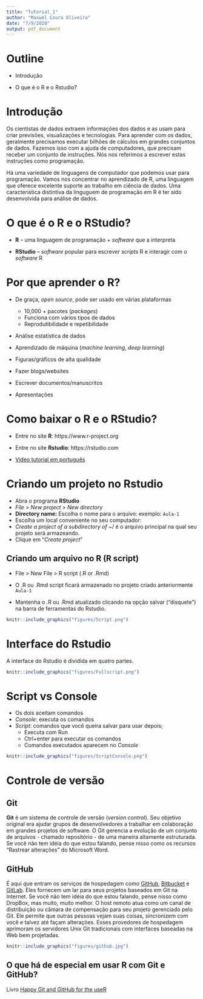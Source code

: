 ```yaml
---
title: "Tutorial_1"
author: "Maxwel Coura Oliveira"
date: "7/9/2020"
output: pdf_document
---
```



# Outline

- Introdução

- O que é o R e o Rstudio?




# Introdução

Os cientistas de dados extraem informações dos dados e as usam para criar previsões, visualizações e tecnologias. Para aprender com os dados, geralmente precisamos executar bilhões de cálculos em grandes conjuntos de dados. Fazemos isso com a ajuda de computadores, que precisam receber um conjunto de instruções. Nós nos referimos a escrever estas instruções como programação.

Há uma variedade de linguagens de computador que podemos usar para programação. Vamos nos concentrar no aprendizado de R, uma linguagem que oferece excelente suporte ao trabalho em ciência de dados. Uma caracteristica distintiva da linguguem de programação em R é ter sido desenvolvida para análise de dados.


# O que é o R e o RStudio?

- **R** – uma linguagem de programação + *software* que a interpreta


- **RStudio** – *software* popular para escrever *scripts* R e interagir com o *software* R


#  Por que aprender o R?


- De graça, *open source*, pode ser usado em várias plataformas
  - 10,000 + pacotes (*packages*)
  - Funciona com vários tipos de dados
  - Reprodutibilidade e repetibilidade
  
- Análise estatística de dados 

- Aprendizado de máquina (*machine learning*, *deep learning*)

- Figuras/gráficos de alta qualidade

- Fazer blogs/websites

- Escrever documentos/manuscritos

- Apresentações 


# Como baixar o R e o RStudio?


- Entre no site **R**: https://www.r-project.org


- Entre no site **Rstudio**: https://rstudio.com


- [Video tutorial em português](https://www.youtube.com/watch?v=8LnZNC4hxdQ)


# Criando um projeto no **Rstudio**

- Abra o programa **RStudio**
- *File* > *New project* > *New directory* 
- **Directory name:** Escolha o nome para o arquivo: exemplo: `Aula-1`
- Escolha um local conveniente no seu computador:
- *Create a project of a subdirectory of* ~/ é o arquivo principal na qual seu projeto será armazeando.
- Clique em “*Create project*”
 
## Criando um arquivo no **R** (R script) 

- File > New File > R script (.R or .Rmd)

- O .R ou .Rmd script ficará armazenado no projeto criado anteriormente `Aula-1`

- Mantenha o .R ou .Rmd atualizado clicando na opção salvar ("disquete") na barra de ferramentas do Rstudio.

```r
knitr::include_graphics("figures/Script.png")
```


# Interface do Rstudio

A interface do Rstudio é dividida em quatro partes.

```r
knitr::include_graphics("figures/Fullscript.png")
```

#  Script vs Console

- Os dois aceitam comandos
- *Console*: executa os comandos
- *Script*: comandos que você queira salvar para usar depois;
  - Executa com Run
  - Ctrl+enter para executar os comandos
  - Comandos executados aparecem no *Console*

```r
knitr::include_graphics("figures/ScriptConsole.png")
```


# Controle de versão

## Git

**Git** é um sistema de controle de versão (*version control*). Seu objetivo original era ajudar grupos de desenvolvedores a trabalhar em colaboração em grandes projetos de software. O Git gerencia a evolução de um conjunto de arquivos - chamado repositório - de uma maneira altamente estruturada. Se você não tem idéia do que estou falando, pense nisso como os recursos "Rastrear alterações" do Microsoft Word.

## GitHub

É aqui que entram os serviços de hospedagem como [GitHub](https://github.com), [Bitbucket](https://bitbucket.org/) e [GitLab](https://about.gitlab.com). Eles fornecem um lar para seus projetos baseados em Git na Internet. Se você não tem idéia do que estou falando, pense nisso como DropBox, mas muito, muito melhor. O host remoto atua como um canal de distribuição ou câmara de compensação para seu projeto gerenciado pelo Git. Ele permite que outras pessoas vejam suas coisas, sincronizem com você e talvez até façam alterações. Esses provedores de hospedagem aprimoram os servidores Unix Git tradicionais com interfaces baseadas na Web bem projetadas.


```r
knitr::include_graphics("figures/github.jpg")
```


## O que há de especial em usar R com Git e GitHub?


Livro [Happy Git and GitHub for the useR](https://happygitwithr.com)

